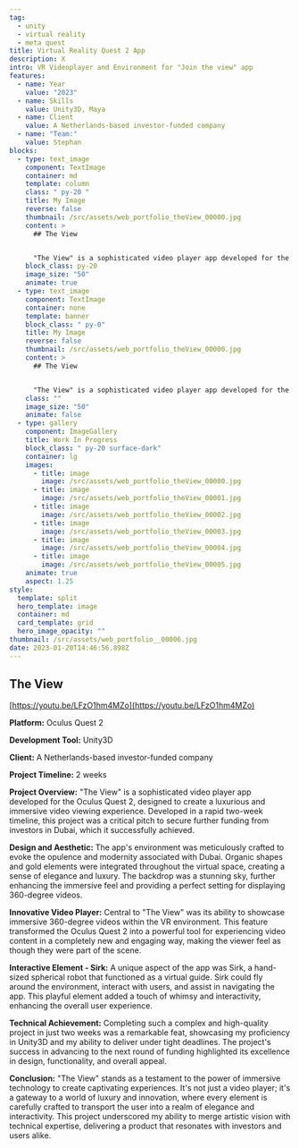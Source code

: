 ```yaml
---
tag:
  - unity
  - virtual reality
  - meta quest
title: Virtual Reality Quest 2 App
description: X
intro: VR Videoplayer and Environment for "Join the view" app
features:
  - name: Year
    value: "2023"
  - name: Skills
    value: Unity3D, Maya
  - name: Client
    value: A Netherlands-based investor-funded company
  - name: "Team:"
    value: Stephan
blocks:
  - type: text_image
    component: TextImage
    container: md
    template: column
    class: " py-20 "
    title: My Image
    reverse: false
    thumbnail: /src/assets/web_portfolio_theView_00000.jpg
    content: >
      ## The View


      "The View" is a sophisticated video player app developed for the Oculus Quest 2,
    block_class: py-20
    image_size: "50"
    animate: true
  - type: text_image
    component: TextImage
    container: none
    template: banner
    block_class: " py-0"
    title: My Image
    reverse: false
    thumbnail: /src/assets/web_portfolio_theView_00000.jpg
    content: >
      ## The View


      "The View" is a sophisticated video player app developed for the Oculus Quest 2,
    class: ""
    image_size: "50"
    animate: false
  - type: gallery
    component: ImageGallery
    title: Work In Progress
    block_class: " py-20 surface-dark"
    container: lg
    images:
      - title: image
        image: /src/assets/web_portfolio_theView_00000.jpg
      - title: image
        image: /src/assets/web_portfolio_theView_00001.jpg
      - title: image
        image: /src/assets/web_portfolio_theView_00002.jpg
      - title: image
        image: /src/assets/web_portfolio_theView_00003.jpg
      - title: image
        image: /src/assets/web_portfolio_theView_00004.jpg
      - title: image
        image: /src/assets/web_portfolio_theView_00005.jpg
    animate: true
    aspect: 1.25
style:
  template: split
  hero_template: image
  container: md
  card_template: grid
  hero_image_opacity: ""
thumbnail: /src/assets/web_portfolio__00006.jpg
date: 2023-01-20T14:46:56.898Z
---
```


## The View

[https://youtu.be/LFzO1hm4MZo](https://youtu.be/LFzO1hm4MZo)

**Platform:** Oculus Quest 2

**Development Tool:** Unity3D

**Client:** A Netherlands-based investor-funded company

**Project Timeline:** 2 weeks

**Project Overview:**
"The View" is a sophisticated video player app developed for the Oculus Quest 2, designed to create a luxurious and immersive video viewing experience. Developed in a rapid two-week timeline, this project was a critical pitch to secure further funding from investors in Dubai, which it successfully achieved.

**Design and Aesthetic:**
The app's environment was meticulously crafted to evoke the opulence and modernity associated with Dubai. Organic shapes and gold elements were integrated throughout the virtual space, creating a sense of elegance and luxury. The backdrop was a stunning sky, further enhancing the immersive feel and providing a perfect setting for displaying 360-degree videos.

**Innovative Video Player:**
Central to "The View" was its ability to showcase immersive 360-degree videos within the VR environment. This feature transformed the Oculus Quest 2 into a powerful tool for experiencing video content in a completely new and engaging way, making the viewer feel as though they were part of the scene.

**Interactive Element - Sirk:**
A unique aspect of the app was Sirk, a hand-sized spherical robot that functioned as a virtual guide. Sirk could fly around the environment, interact with users, and assist in navigating the app. This playful element added a touch of whimsy and interactivity, enhancing the overall user experience.

**Technical Achievement:**
Completing such a complex and high-quality project in just two weeks was a remarkable feat, showcasing my proficiency in Unity3D and my ability to deliver under tight deadlines. The project's success in advancing to the next round of funding highlighted its excellence in design, functionality, and overall appeal.

**Conclusion:**
"The View" stands as a testament to the power of immersive technology to create captivating experiences. It's not just a video player; it's a gateway to a world of luxury and innovation, where every element is carefully crafted to transport the user into a realm of elegance and interactivity. This project underscored my ability to merge artistic vision with technical expertise, delivering a product that resonates with investors and users alike.